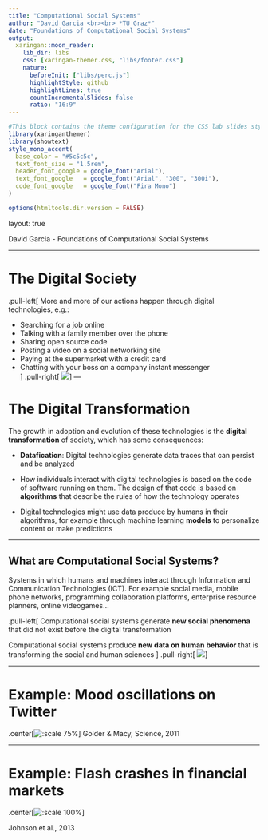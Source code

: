 ```yaml
---
title: "Computational Social Systems"
author: "David Garcia <br><br> *TU Graz*"
date: "Foundations of Computational Social Systems"
output:
  xaringan::moon_reader:
    lib_dir: libs 
    css: [xaringan-themer.css, "libs/footer.css"]
    nature:
      beforeInit: ["libs/perc.js"]
      highlightStyle: github
      highlightLines: true
      countIncrementalSlides: false
      ratio: "16:9"
---
```


```r
#This block contains the theme configuration for the CSS lab slides style
library(xaringanthemer)
library(showtext)
style_mono_accent(
  base_color = "#5c5c5c",
  text_font_size = "1.5rem",
  header_font_google = google_font("Arial"),
  text_font_google   = google_font("Arial", "300", "300i"),
  code_font_google   = google_font("Fira Mono")
)
```

```r
options(htmltools.dir.version = FALSE)
```

layout: true

<div class="my-footer"><span>David Garcia - Foundations of Computational Social Systems</span></div> 

---

# The Digital Society

.pull-left[
More and more of our actions happen through digital technologies, e.g.:

- Searching for a job online   
- Talking with a family member over the phone  
- Sharing open source code  
- Posting a video on a social networking site  
- Paying at the supermarket with a credit card  
- Chatting with your boss on a company instant messenger  
]
.pull-right[
![](DigitalSociety.png)
]
---

# The Digital Transformation

The growth in adoption and evolution of these technologies is the **digital transformation** of society, which has some consequences:

- **Datafication**: Digital technologies generate data traces that can persist and be analyzed 

- How individuals interact with digital technologies is based on the code of software running on them. The design of that code is based on **algorithms** that describe the rules of how the technology operates  

- Digital technologies might use data produce by humans in their algorithms, for example through machine learning **models** to personalize content or make predictions

---

## What are Computational Social Systems?

Systems in which humans and machines interact through Information and Communication Technologies (ICT). For example social media, mobile phone networks, programming collaboration platforms, enterprise resource planners, online videogames... 

.pull-left[
Computational social systems generate **new social phenomena** that did not exist before the digital transformation

Computational social systems produce **new data on human behavior** that is transforming the social and human sciences
]
.pull-right[
![](ComputationalSocialSystems.png)
]


---

# Example: Mood oscillations on Twitter

.center[![:scale 75%](MoodOscillations.png)]
Golder & Macy, Science, 2011

---
# Example: Flash crashes in financial markets

.center[![:scale 100%](FlashCrash.jpg)]

Johnson et al., 2013 